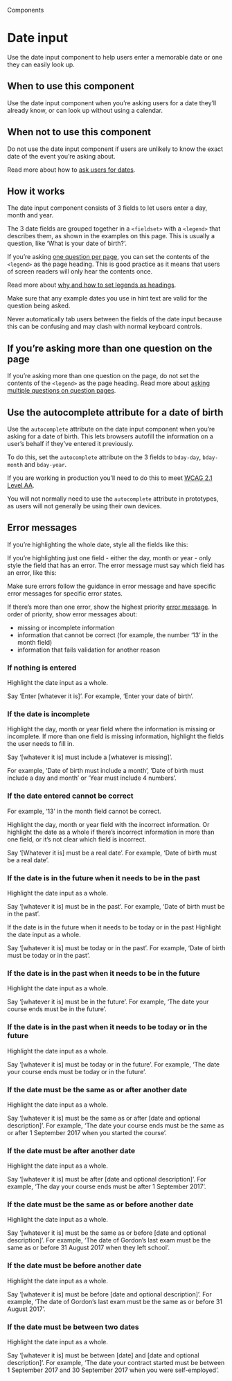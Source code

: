 
<Meta title="Components/Date input" />

<Hint>Components</Hint>

# Date input

Use the date input component to help users enter a memorable date or one they can easily look up.

<Canvas of={DateInputStories.primary} />

## When to use this component

Use the date input component when you’re asking users for a date they’ll already know, or can look up without using a calendar.

## When not to use this component

Do not use the date input component if users are unlikely to know the exact date of the event you’re asking about.

Read more about how to <a class="govuk-link" href="https://design-system.service.gov.uk/patterns/dates/">ask users for dates</a>.

## How it works

The date input component consists of 3 fields to let users enter a day, month and year.

The 3 date fields are grouped together in a `<fieldset>` with a `<legend>` that describes them, as shown in the examples on this page. This is usually a question, like ‘What is your date of birth?’.

If you’re asking <a class="govuk-link" href="https://design-system.service.gov.uk/patterns/question-pages/#start-by-asking-one-question-per-page">one question per page</a>, you can set the contents of the `<legend>` as the page heading. This is good practice as it means that users of screen readers will only hear the contents once.

Read more about <a class="govuk-link" href="https://design-system.service.gov.uk/get-started/labels-legends-headings/">why and how to set legends as headings</a>.

Make sure that any example dates you use in hint text are valid for the question being asked.

<Canvas of={DateInputStories.primary} />

Never automatically tab users between the fields of the date input because this can be confusing and may clash with normal keyboard controls.

## If you’re asking more than one question on the page

If you’re asking more than one question on the page, do not set the contents of the `<legend>` as the page heading. Read more about <a class="govuk-link" href="https://design-system.service.gov.uk/patterns/question-pages/#asking-multiple-questions-on-a-page">asking multiple questions on question pages</a>.

<Canvas of={DateInputStories.twoQuestions} />

## Use the autocomplete attribute for a date of birth

Use the `autocomplete` attribute on the date input component when you’re asking for a date of birth. This lets browsers autofill the information on a user’s behalf if they’ve entered it previously.

To do this, set the `autocomplete` attribute on the 3 fields to `bday-day`, `bday-month` and `bday-year`.

<Canvas of={DateInputStories.birthday} />

If you are working in production you’ll need to do this to meet <a class="govuk-link" href="https://www.w3.org/WAI/WCAG21/Understanding/identify-input-purpose.html">WCAG 2.1 Level AA</a>.

You will not normally need to use the `autocomplete` attribute in prototypes, as users will not generally be using their own devices.

<Canvas of={DateInputStories.primary} />

## Error messages

If you’re highlighting the whole date, style all the fields like this:

<Canvas of={DateInputStories.errorExample} />

If you’re highlighting just one field - either the day, month or year - only style the field that has an error. The error message must say which field has an error, like this:

<Canvas of={DateInputStories.errorExampleYear} />

Make sure errors follow the guidance in error message and have specific error messages for specific error states.

If there’s more than one error, show the highest priority <a class="govuk-link" href="https://design-system.service.gov.uk/components/error-message/">error message</a>. In order of priority, show error messages about:

- missing or incomplete information
- information that cannot be correct (for example, the number ‘13’ in the month field)
- information that fails validation for another reason

### If nothing is entered
Highlight the date input as a whole.

Say ‘Enter [whatever it is]’. For example, ‘Enter your date of birth’.

### If the date is incomplete
Highlight the day, month or year field where the information is missing or incomplete. If more than one field is missing information, highlight the fields the user needs to fill in.

Say ‘[whatever it is] must include a [whatever is missing]’.

For example, ‘Date of birth must include a month’, ‘Date of birth must include a day and month’ or ‘Year must include 4 numbers’.

### If the date entered cannot be correct
For example, ‘13’ in the month field cannot be correct.

Highlight the day, month or year field with the incorrect information. Or highlight the date as a whole if there’s incorrect information in more than one field, or it’s not clear which field is incorrect.

Say ‘[Whatever it is] must be a real date’. For example, ‘Date of birth must be a real date’.

### If the date is in the future when it needs to be in the past
Highlight the date input as a whole.

Say ‘[whatever it is] must be in the past’. For example, ‘Date of birth must be in the past’.

If the date is in the future when it needs to be today or in the past
Highlight the date input as a whole.

Say ‘[whatever it is] must be today or in the past’. For example, ‘Date of birth must be today or in the past’.

### If the date is in the past when it needs to be in the future
Highlight the date input as a whole.

Say ‘[whatever it is] must be in the future’. For example, ‘The date your course ends must be in the future’.

### If the date is in the past when it needs to be today or in the future
Highlight the date input as a whole.

Say ‘[whatever it is] must be today or in the future’. For example, ‘The date your course ends must be today or in the future’.

### If the date must be the same as or after another date
Highlight the date input as a whole.

Say ‘[whatever it is] must be the same as or after [date and optional description]’. For example, ‘The date your course ends must be the same as or after 1 September 2017 when you started the course’.

### If the date must be after another date
Highlight the date input as a whole.

Say ‘[whatever it is] must be after [date and optional description]’. For example, ‘The day your course ends must be after 1 September 2017’.

### If the date must be the same as or before another date
Highlight the date input as a whole.

Say ‘[whatever it is] must be the same as or before [date and optional description]’. For example, ‘The date of Gordon’s last exam must be the same as or before 31 August 2017 when they left school’.

### If the date must be before another date
Highlight the date input as a whole.

Say ‘[whatever it is] must be before [date and optional description]’. For example, ‘The date of Gordon’s last exam must be the same as or before 31 August 2017’.

### If the date must be between two dates
Highlight the date input as a whole.

Say ‘[whatever it is] must be between [date] and [date and optional description]’. For example, ‘The date your contract started must be between 1 September 2017 and 30 September 2017 when you were self-employed’.




